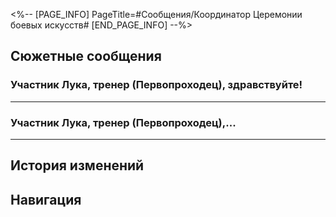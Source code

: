 <%-- [PAGE_INFO]
PageTitle=#Сообщения/Координатор Церемонии боевых искусств#
[END_PAGE_INFO] --%>
{{Сообщение Инфобокс
|id          = 162
|Изображение = НИП Координатор Церемонии боевых искусств Иконка.png
|Тип         = Группа
|Персонажи   = [[Лука]]; [[Первопроходец]]; [[Представитель оргкомитета Церемонии боевых искусств]]
|Фракция     = Лофу Сяньчжоу
}}

==Сюжетные сообщения==
===Участник Лука, тренер (Первопроходец), здравствуйте!===
{{Сообщения
|условие_получения = 
|текст =
:'''Представитель оргкомитета Церемонии боевых искусств:''' Участник Лука, тренер (Первопроходец), здравствуйте!
:'''Представитель оргкомитета Церемонии боевых искусств:''' Пишу вам в связи с особым испытанием. Одна из представительниц лисьего народа по имени Шаматха желает сразиться с вами.
:'''Лука:''' Ясно. Материалы получил.
:'''Лука:''' Вот только эта претендентка вовсе не похожа на бойца.
:'''Лука:''' Если сравнивать с такими соперниками, как Зеле или господин Гепард, она...
:'''Лука:''' больше похожа на Наташу.
:{Выбор} Не стоит её недооценивать.
:'''(Первопроходец):''' Опасно недооценивать противника.
:'''Лука:''' Верно. На Сяньчжоу полно неприметных мастеров, потому не стоит судить по внешности.
:'''Лука:''' Буду ждать с нетерпением.
<!--;{Принятая миссия: Посвящение}-->
}}
----

===Участник Лука, тренер (Первопроходец),...===
{{Сообщения
|условие_получения = 
|текст =
:'''Представитель оргкомитета Церемонии боевых искусств:''' Участник Лука, тренер (Первопроходец), приветствую вас. Я - представитель организационного комитета Звёздной церемонии боевых искусств, проводимой в этом году. Скажите, у вас сейчас найдётся время?
:'''Лука:''' В чём дело?
:'''Представитель оргкомитета Церемонии боевых искусств:''' Участник Лука, другой участник приглашает вас на гостевой матч.
:'''Представитель оргкомитета Церемонии боевых искусств:''' Его имя - Золотоплав. Мы отправим вам его данные.
:{Выбор} В бой! Мы обязаны сразиться!
::'''(Первопроходец):''' В бой! Мы обязаны сразиться!
::'''Лука:''' Тренер, держи себя в руках!
::'''Лука:''' Стоит хотя бы узнать, что это за гостевой матч.
:{Выбор} Извините, мы заняты.
::'''(Первопроходец):''' Мы и так истратили все силы, участвуя в главном турнире. Мы слишком устали, чтобы соглашаться на какой-то «гостевой матч».
::'''Лука:''' Постой, не отказывайся так сразу!
::'''Лука:''' Стоит хотя бы узнать, что это за гостевой матч.
:{Выбор} Что это такое?
::'''(Первопроходец):''' О таком мне слышать не доводилось.
::'''(Первопроходец):''' Что это за матч такой?
::'''Лука:''' Да, мне тоже интересно знать.
:'''Представитель оргкомитета Церемонии боевых искусств:''' Вижу, вам незнакомы форматы наших соревнований, поэтому я объясню. В этом году Звёздная церемония боевых искусств включает не только традиционные отборочные матчи и матчи на выбывание, но и новый этап под названием гостевой матч.
:'''Представитель оргкомитета Церемонии боевых искусств:''' Если коротко, в ходе Церемонии боевых искусств участникам разрешается вызывать других бойцов на дуэль.
:'''Лука:''' Это же мой шанс прославиться и поднять рейтинг!
:'''Представитель оргкомитета Церемонии боевых искусств:''' Конечно же, поражение в матче влечёт за собой большие риски. Участники, потерпевшие поражение, будут незамедлительно дисквалифицированы во всех последующих соревнованиях. Многие участники отклоняют такие вызовы.
:'''Лука:''' Если кто-то бросил вызов мне, значит, я и сам смогу вызывать других?
:'''Представитель оргкомитета Церемонии боевых искусств:''' К сожалению, вызывать на дуэль могут лишь участники низкого ранга. Эта мера призвана повысить их шанс на победу. С другой стороны, брошенный вызов означает, что вас сочли сильным соперником, участник Лука.
:'''Лука:''' ...
:'''Лука:''' Даже не знаю, справедливо ли это...
:'''Лука:''' Ладно, взгляну на его данные.
:'''Представитель оргкомитета Церемонии боевых искусств:''' Кроме того, госпожа Топаз из КММ попросила передать вам предложение сотрудничества.
:'''Лука:''' Предложение от госпожи Топаз? Сотрудничества с КММ?
:{Выбор} Может, узнаем, в чём дело?
::'''(Первопроходец):''' Откажешься? Или сначала узнаем, в чём дело?
::'''Лука:''' Я... Интуиция подсказывает, что не стоит заводить связи с типами из КММ.
:{Выбор} И ты откажешься от лёгких денег?
::'''(Первопроходец):''' Вот ты и прославился... Думаю, они хотят, чтобы ты продвигал их продукцию.
::'''Лука:''' Я... Интуиция подсказывает, что не стоит заводить связи с типами из КММ.
:{Выбор} С КММ будет непросто... Может, ну их?
::'''(Первопроходец):''' С КММ будет непросто. Думаю, не стоит с ними связываться.
::'''Лука:''' Да, ты {{MC|ж=права|м=прав}}.
:'''Представитель оргкомитета Церемонии боевых искусств:''' Хорошо, я понимаю.
:'''Представитель оргкомитета Церемонии боевых искусств:''' Госпожа Топаз надеется встретиться с вами в Переулке ауруматонов независимо от того, желаете ли вы с ней сотрудничать.
:'''Представитель оргкомитета Церемонии боевых искусств:''' Вот и вся информация, которую мне нужно было передать. Удачи на соревновании.
<!--;{Принятая миссия: Эффект параллакса}-->
}}
----

==История изменений==
{{История изменений|2.7}}

==Навигация==
{{Сообщения Навбокс}}